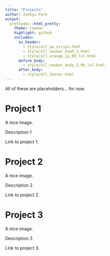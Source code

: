 ```yaml
---
title: "Projects"
author: Junkyu Park
output: 
  prettydoc::html_pretty:
    theme: cayman
    highlight: github
    includes:
      in_header: 
        - style/all_ga_script.html
        - style/all_navbar_head_3.html
        - style/all_orange_jp_00_lvl.html
      before_body:
        - style/all_navbar_body_3_00_lvl.html
      after_body:
        - style/all_footer.html
---
```



All of these are placeholders... for now.


# Project 1

A nice image.

Description 1

Link to project 1.



# Project 2


A nice image.

Description 2

Link to project 2.


# Project 3

A nice image.

Description 3

Link to project 3.






